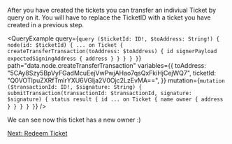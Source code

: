 After you have created the tickets you can transfer an indiviual Ticket by query on it. You will have to replace the TicketID with a ticket you have created in a previous step.


<QueryExample
  query={`query ($ticketId: ID!, $toAddress: String!) {
  node(id: $ticketId) {
    ... on Ticket {
      createTransferTransaction(toAddress: $toAddress) {
        id
        signerPayload
        expectedSigningAddress {
          address
        }
      }
    }
  }
}`}
  path="data.node.createTransferTransaction"
  variables={{
    toAddress: "5CAy8Szy5BpVyFGadMcuEejVwPwjAHao7qsQxFkiHjCejWQ7",
    ticketId: "Q0VOTlpuZXRfTmlrYXU6VGlja2V0Ojc2LzEvMA==",
  }}
  mutation={`mutation ($transactionId: ID!, $signature: String) {
  submitTransaction(transactionId: $transactionId, signature: $signature) {
    status
    result {
      id
      ... on Ticket {
        name
        owner {
          address
        }
      }
    }
  }
}`}
/>

We can see now this ticket has a new owner :)

[Next: Redeem Ticket](./redeemTicket)
